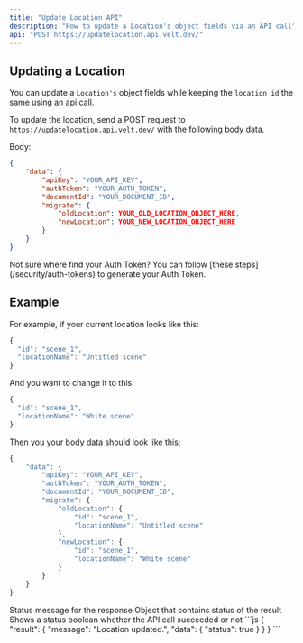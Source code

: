 ```yaml
---
title: "Update Location API"
description: "How to update a Location's object fields via an API call"
api: "POST https://updatelocation.api.velt.dev/"
---
```





## Updating a Location

You can update a `Location's` object fields while keeping the `location id` the same using an api call.

To update the location, send a POST request to `https://updatelocation.api.velt.dev/` with the following body data.

Body:

```JSON
{
    "data": {
        "apiKey": "YOUR_API_KEY",
        "authToken": "YOUR_AUTH_TOKEN",
        "documentId": "YOUR_DOCUMENT_ID",
        "migrate": {
            "oldLocation": YOUR_OLD_LOCATION_OBJECT_HERE,
            "newLocation": YOUR_NEW_LOCATION_OBJECT_HERE
        }
    }
}
```

<Info>
Not sure where find your Auth Token? You can follow [these steps](/security/auth-tokens) to generate your Auth Token.
</Info>


## Example

For example, if your current location looks like this:

```jsx
{
  "id": "scene_1",
  "locationName": "Untitled scene"
}

```

And you want to change it to this:

```jsx
{
  "id": "scene_1",
  "locationName": "White scene"
}
```

Then you your body data should look like this:


```jsx
{
    "data": {
        "apiKey": "YOUR_API_KEY",
        "authToken": "YOUR_AUTH_TOKEN",
        "documentId": "YOUR_DOCUMENT_ID",
        "migrate": {
            "oldLocation": {
                "id": "scene_1",
                "locationName": "Untitled scene"
            },
            "newLocation": {
                "id": "scene_1",
                "locationName": "White scene"
            }
        }
    }
}
```



<Expandable title="result" defaultOpen={true}>


<ResponseField name="message" type="string">
Status message for the response
</ResponseField>

<ResponseField name="data" type="object">
Object that contains status of the result
</ResponseField>

<Expandable title="data" defaultOpen={true}>


<ResponseField name="status" type="boolean">
Shows a status boolean whether the API call succeeded or not
</ResponseField>


</Expandable>

</Expandable>




<ResponseExample>
```js
{
    "result": {
        "message": "Location updated.",
        "data": {
            "status": true
        }
    }
}
```
</ResponseExample>